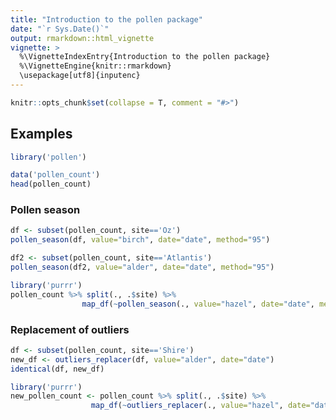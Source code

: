 ```yaml
---
title: "Introduction to the pollen package"
date: "`r Sys.Date()`"
output: rmarkdown::html_vignette
vignette: >
  %\VignetteIndexEntry{Introduction to the pollen package}
  %\VignetteEngine{knitr::rmarkdown}
  \usepackage[utf8]{inputenc}
---
```


```r
knitr::opts_chunk$set(collapse = T, comment = "#>")
```

## Examples

```r
library('pollen')
```

```r
data('pollen_count')
head(pollen_count)
```

### Pollen season

```r
df <- subset(pollen_count, site=='Oz')
pollen_season(df, value="birch", date="date", method="95")
```

```r
df2 <- subset(pollen_count, site=='Atlantis')
pollen_season(df2, value="alder", date="date", method="95")
```

```r
library('purrr')
pollen_count %>% split(., .$site) %>% 
                map_df(~pollen_season(., value="hazel", date="date", method="95"), .id="site")
```

### Replacement of outliers

```r
df <- subset(pollen_count, site=='Shire')
new_df <- outliers_replacer(df, value="alder", date="date")
identical(df, new_df)
```

```r
library('purrr')
new_pollen_count <- pollen_count %>% split(., .$site) %>% 
                  map_df(~outliers_replacer(., value="hazel", date="date", threshold=4))
```


